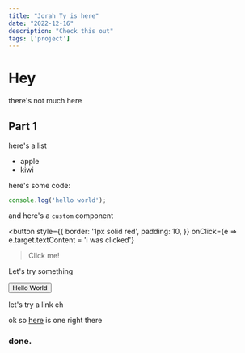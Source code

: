 ```yaml
---
title: "Jorah Ty is here"
date: "2022-12-16"
description: "Check this out"
tags: ['project']
---
```


# Hey

there's not much here

## Part 1

here's a list

- apple
- kiwi

here's some code:
```jsx
console.log('hello world');
```

and here's a `custom` component

<button
  style={{
    border: '1px solid red',
    padding: 10,
  }}
  onClick={e => e.target.textContent = 'i was clicked'}
>Click me!</button>

Let's try something


<Button variant="contained">Hello World</Button>

let's try a link eh

ok so [here](https://google.com) is one right there

### done.

